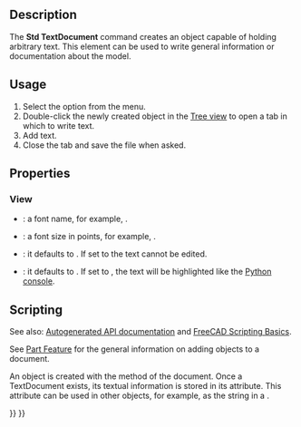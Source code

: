 <languages/>
<translate>

<!--T:16-->
{{Docnav
|[[Std_ViewScreenShot|ViewScreenShot]]
|[[Std_DemoMode|DemoMode]]
|[[Std_Tools_Menu|Std Tools Menu]]
|IconL=Std_ViewScreenShot.svg
|IconR=Std_DemoMode.svg
|IconC=Freecad.svg
}}

<!--T:1-->
{{GuiCommand
|Name=Std TextDocument
|MenuLocation=Tools → Add text document
|Workbenches=All
|Version=0.19
|SeeAlso=[[Draft ShapeString|Draft ShapeString]], [[Draft Text|Draft Text]]
}}

==Description== <!--T:2-->

<!--T:3-->
The '''Std TextDocument''' command creates an object capable of holding arbitrary text. This element can be used to write general information or documentation about the model.

==Usage== <!--T:4-->

<!--T:5-->
# Select the {{MenuCommand|Tools → [[Image:Std_TextDocument.svg|16px]] Add text document}} option from the menu.
# Double-click the newly created object in the [[Tree_view|Tree view]] to open a tab in which to write text.
# Add text.
# Close the tab and save the file when asked.

==Properties== <!--T:12-->

===View=== <!--T:13-->

<!--T:14-->
{{TitleProperty|Editor}}

<!--T:15-->
* {{PropertyView|Font Name|Font}}: a font name, for example, {{Value|Ubuntu Mono}}.
* {{PropertyView|Font Size|Float}}: a font size in points, for example, {{Value|11}}.
* {{PropertyView|Read Only|Bool}}: it defaults to {{FALSE}}. If set to {{TRUE}} the text cannot be edited. 
* {{PropertyView|Syntax Highlighter|Enumeration}}: it defaults to {{Value|None}}. If set to {{Value|Python}}, the text will be highlighted like the [[Python_console|Python console]].

==Scripting== <!--T:6-->

<!--T:7-->
See also: [https://freecad.github.io/SourceDoc/ Autogenerated API documentation] and [[FreeCAD_Scripting_Basics|FreeCAD Scripting Basics]].

<!--T:8-->
See [[Part_Feature|Part Feature]] for the general information on adding objects to a document.

<!--T:9-->
An {{incode|App::TextDocument}} object is created with the {{incode|addObject()}} method of the document. Once a TextDocument exists, its textual information is stored in its {{incode|Text}} attribute. This attribute can be used in other objects, for example, as the string in a {{Button|[[Image:Draft_ShapeString.svg|16px]] [[Draft_ShapeString|Draft ShapeString]]}}.

</translate>
{{Code|code=
import FreeCAD as App
import Draft

doc = App.newDocument()
obj = doc.addObject("App::TextDocument", "Text_document")
obj.Text = "textual information"
doc.recompute()

obj2 = Draft.makeShapeString(obj.Text, "/usr/share/fonts/truetype/dejavu/DejaVuSans.ttf", 10)
doc.recompute()
}}
<translate>


<!--T:17-->
{{Docnav
|[[Std_ViewScreenShot|ViewScreenShot]]
|[[Std_DemoMode|DemoMode]]
|[[Std_Tools_Menu|Std Tools Menu]]
|IconL=Std_ViewScreenShot.svg
|IconR=Std_DemoMode.svg
|IconC=Freecad.svg
}}

</translate>
{{Std_Base_navi{{#translation:}}}}
{{Userdocnavi{{#translation:}}}}